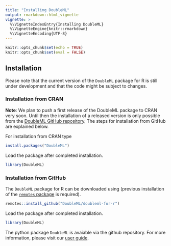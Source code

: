 ```yaml
---
title: "Installing DoubleML"
output: rmarkdown::html_vignette
vignette: >
  %\VignetteIndexEntry{Installing DoubleML}
  %\VignetteEngine{knitr::rmarkdown}
  %\VignetteEncoding{UTF-8}
---
```


```r
knitr::opts_chunk$set(echo = TRUE)
knitr::opts_chunk$set(eval = FALSE)
```


## Installation 

Please note that the current version of the `DoubleML` package for R is still under development and that the code might be subject to changes. 

### Installation from CRAN

**Note**: We plan to push a first release of the DoubleML package to CRAN very soon. Until then the installation of a released version is only possible from the [DoubleML GitHub repository](https://github.com/DoubleML/doubleml-for-r). The steps for installation from GitHub are explained below. 

For installation from CRAN type
```r
install.packages("DoubleML")
```

Load the package after completed installation. 

```r
library(DoubleML)
```

### Installation from GitHub

The `DoubleML` package for R can be downloaded using (previous installation of the [`remotes` package](https://remotes.r-lib.org/index.html) is required).

```r
remotes::install_github("DoubleML/doubleml-for-r")
```

Load the package after completed installation. 

```r
library(DoubleML)
```

The python package `DoubleML` is avaiable via the github repository. For more information, please visit our [user guide](https:https://docs.doubleml.org/). 
